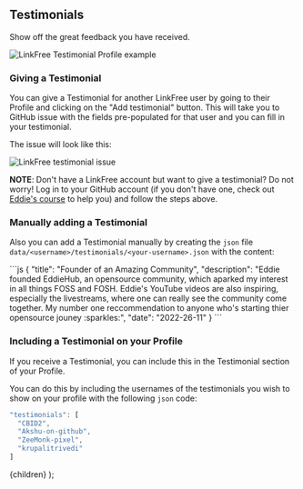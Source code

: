 
## Testimonials

Show off the great feedback you have received.

![LinkFree Testimonial Profile example](https://user-images.githubusercontent.com/624760/210418401-3337352a-ee07-4b38-b929-f62209e27be4.png)

### Giving a Testimonial

You can give a Testimonial for another LinkFree user by going to their Profile and clicking on the "Add testimonial" button. This will take you to GitHub issue with the fields pre-populated for that user and you can fill in your testimonial.

The issue will look like this:

![LinkFree testimonial issue](https://user-images.githubusercontent.com/624760/210427249-25848dd6-463a-4748-aa60-45c6e53f49a8.png)

**NOTE**: Don't have a LinkFree account but want to give a testimonial? Do not worry! Log in to your GitHub account (if you don't have one, check out [Eddie's course](https://www.eddiejaoude.io/course-github-profile-landing) to help you) and follow the steps above.

### Manually adding a Testimonial

Also you can add a Testimonial manually by creating the `json` file `data/<username>/testimonials/<your-username>.json` with the content:

<ClipboardCopy>
```js
{
  "title": "Founder of an Amazing Community",
  "description": "Eddie founded EddieHub, an opensource community, which aparked my interest in all things FOSS and FOSH. Eddie's YouTube videos are also inspiring, especially the livestreams, where one can really see the community come together. My number one reccommendation to anyone who's starting thier opensource jouney :sparkles:",
  "date": "2022-26-11"
}
```
</ClipboardCopy>

### Including a Testimonial on your Profile

If you receive a Testimonial, you can include this in the Testimonial section of your Profile.

You can do this by including the usernames of the testimonials you wish to show on your profile with the following `json` code:

```js
"testimonials": [
  "CBID2",
  "Akshu-on-github",
  "ZeeMonk-pixel",
  "krupalitrivedi"
]
```

  <DocsLayout title="LinkFree Testimonials Documentation">
    {children}
  </DocsLayout>
);
